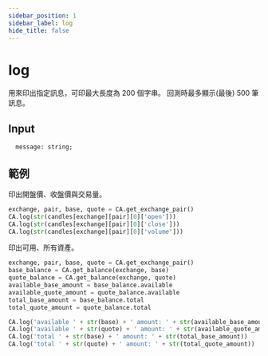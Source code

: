 ```yaml
---
sidebar_position: 1
sidebar_label: log
hide_title: false
---
```



# log

用來印出指定訊息，可印最大長度為 200 個字串。
回測時最多顯示(最後) 500 筆訊息。

## Input

```
  message: string;
```

## 範例

印出開盤價、收盤價與交易量。

```python
exchange, pair, base, quote = CA.get_exchange_pair()
CA.log(str(candles[exchange][pair][0]['open']))
CA.log(str(candles[exchange][pair][0]['close']))
CA.log(str(candles[exchange][pair][0]['volume']))
```

印出可用、所有資產。

```python
exchange, pair, base, quote = CA.get_exchange_pair()
base_balance = CA.get_balance(exchange, base)
quote_balance = CA.get_balance(exchange, quote)
available_base_amount = base_balance.available
available_quote_amount = quote_balance.available
total_base_amount = base_balance.total
total_quote_amount = quote_balance.total

CA.log('available ' + str(base) + ' amount: ' + str(available_base_amount))
CA.log('available ' + str(quote) + ' amount: ' + str(available_quote_amount))
CA.log('total ' + str(base) + ' amount: ' + str(total_base_amount))
CA.log('total ' + str(quote) + ' amount: ' + str(total_quote_amount))
```
